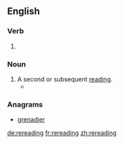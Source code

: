 ==English==

===Verb===
{{head|en|present participle}}

# {{present participle of|reread|lang=en|nocat=1}}

===Noun===
{{en-noun}}

# A second or subsequent [[reading]].
#* {{quote-news|year=2007|date=July 7|author=Alice Sebold|title=Shelf Life|work=New York Times|url=http://www.nytimes.com/2007/07/07/opinion/07sebold.html
|passage=This past summer, in between '''rereadings''' of “The Ambassadors” and “The Age of Innocence,” Kazuo Ishiguro’s novel “The Unconsoled” stepped in. }}

===Anagrams===
* [[grenadier#English|grenadier]]

[[de:rereading]]
[[fr:rereading]]
[[zh:rereading]]